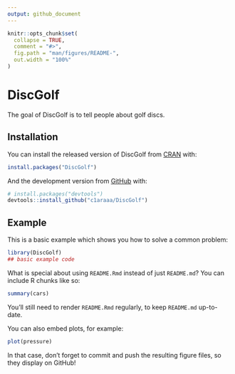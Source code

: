 ```yaml
---
output: github_document
---
```


<!-- README.md is generated from README.Rmd. Please edit that file -->

```r
knitr::opts_chunk$set(
  collapse = TRUE,
  comment = "#>",
  fig.path = "man/figures/README-",
  out.width = "100%"
)
```

# DiscGolf

<!-- badges: start -->
<!-- badges: end -->

The goal of DiscGolf is to tell people about golf discs. 

## Installation

You can install the released version of DiscGolf from [CRAN](https://CRAN.R-project.org) with:

``` r
install.packages("DiscGolf")
```

And the development version from [GitHub](https://github.com/) with:

``` r
# install.packages("devtools")
devtools::install_github("c1araaa/DiscGolf")
```
## Example

This is a basic example which shows you how to solve a common problem:

```r
library(DiscGolf)
## basic example code
```

What is special about using `README.Rmd` instead of just `README.md`? You can include R chunks like so:

```r
summary(cars)
```

You'll still need to render `README.Rmd` regularly, to keep `README.md` up-to-date.

You can also embed plots, for example:

```r
plot(pressure)
```

In that case, don't forget to commit and push the resulting figure files, so they display on GitHub!
